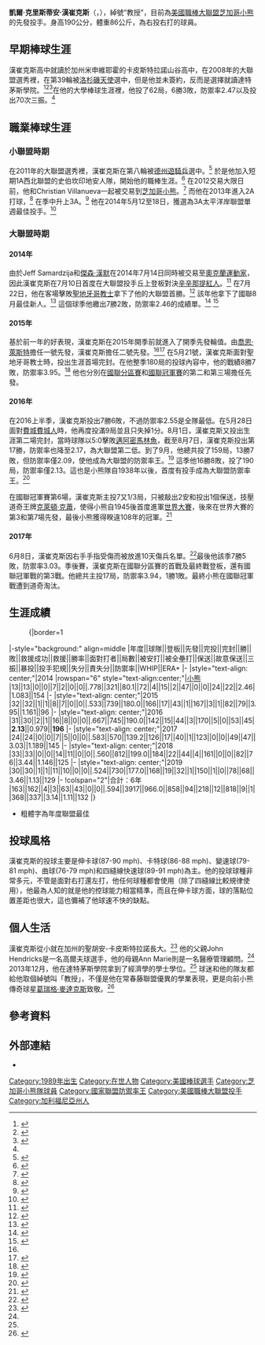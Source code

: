 {{Infobox baseball biography
| name        = 凱爾·漢崔克斯<br />Kyle Hendricks
| image       = Kyle Hendricks first inning Game 7 2016 World Series.jpg
| image_size  = 
| caption     = 2016年世界大賽的漢崔克斯
| team        = 芝加哥小熊
| number      = 28
| position    = [[投手|投手]]
| birth_date  = {{birth date and age|mf=yes|1989|12|7}}
| birth_place = {{USA}}[[加利福尼亞州|加利福尼亞州]][[橙縣_(加利福尼亞州)|橘郡]][[新港灘|新港灘]]
| bats        = 右
| throws      = 右
| debutleague = 美國職棒大聯盟
| debutdate   = 7月10日
| debutyear   = 2014年
| debutteam   = 芝加哥小熊
| statyear    = 2021年球季
| statleague  = 美國職棒大聯盟
| stat1label  = 勝敗投數
| stat1value  = 83–55
| stat2label  = [[防禦率|防禦率]]
| stat2value  = 3.38
| stat3label  = [[三振|三振]]
| stat3value  = 1013
| teams =
* [[芝加哥小熊|芝加哥小熊]] ({{mlby|2014}}–)
|highlights=
*[[世界大赛|世界大赛]]冠軍 ([[2016年世界大賽|2016]])
*[[美國職棒大聯盟防禦率王|大聯盟防禦率王]] (2016)
}}

'''凱爾·克里斯蒂安·漢崔克斯'''（{{lang-en|Kyle Christian Hendricks}}，{{bd|1989年|12月7日}}），綽號“教授”，目前為[[美國職棒大聯盟|美國職棒大聯盟]][[芝加哥小熊|芝加哥小熊]]的先發投手。身高190公分，體重86公斤，為右投右打的球員。

== 早期棒球生涯 ==
漢崔克斯高中就讀於加州米申維耶霍的卡皮斯特拉諾山谷高中，在2008年的大聯盟選秀裡，在第39輪被[[洛杉磯天使|洛杉磯天使]]選中，但是他並未簽約，反而是選擇就讀達特茅斯學院。<ref>{{cite web|url=http://www.mymlbdraft.com/2008/round39/|title=2008 MLB Draft Results Round 39|accessdate=2016-11-15|archive-date=2016-11-01|archive-url=https://web.archive.org/web/20161101004746/http://www.mymlbdraft.com/2008/round39|dead-url=no}}</ref><ref>{{cite web |url=http://www.ocvarsity.com/sports/strong-5345-information-lakers.html |title=Capo Valley pitcher Hendricks signs with Dartmouth | strong, information, lakers - Sports |publisher=OC Varsity |date=January 4, 2008 |accessdate=August 10, 2013 |deadurl=yes |archiveurl=https://web.archive.org/web/20140714115849/http://www.ocvarsity.com/sports/strong-5345-information-lakers.html |archivedate=2014年7月14日 }}</ref><ref>{{cite web |url=http://www.ocregister.com/articles/hendricks-160162-kyle-dartmouth.html |title=Whicker column: Baseballs over golf balls for Capistrano Valley pitcher. Capistrano Valley's Kyle Hendricks was good at golf but passionate for baseball, and now his pitching is rewarding his efforts |first=Mark |last=Whicker |work=The Orange County Register |date=April 26, 2008 |accessdate=June 9, 2014 |archive-date=2017-03-01 |archive-url=https://web.archive.org/web/20170301051415/http://www.ocregister.com/articles/hendricks-160162-kyle-dartmouth.html |dead-url=no }}</ref>在他的大學棒球生涯裡，他投了62局，6勝3敗，防禦率2.47以及投出70次三振。<ref name=milb/>

== 職業棒球生涯 ==
=== 小聯盟時期 ===
在2011年的大聯盟選秀裡，漢崔克斯在第八輪被[[德克薩斯遊騎兵|德州遊騎兵]]選中。<ref>{{cite web |url=http://thedartmouth.com/2011/07/08/sports/Hendricks |title=Texas Rangers select pitcher Kyle Hendricks '12 in MLB draft |publisher=TheDartmouth.com |date=July 8, 2011 |accessdate=August 10, 2013 |archive-url=https://web.archive.org/web/20110908042325/http://thedartmouth.com/2011/07/08/sports/Hendricks |archive-date=2011-09-08 |dead-url=yes }}</ref> 於是他加入短期1A西北聯盟的史伯坎印地安人隊，開始他的職棒生涯。<ref>{{cite web |url=http://rangersblog.dallasnews.com/2011/06/rangers-sign-incredibly-smart.html/ |title=Rangers sign incredibly smart baseball player | Dallas Morning News |publisher=Rangersblog.dallasnews.com |date=June 10, 2011 |accessdate=June 9, 2014 |deadurl=yes |archiveurl=https://web.archive.org/web/20140714125029/http://rangersblog.dallasnews.com/2011/06/rangers-sign-incredibly-smart.html/ |archivedate=2014年7月14日 }}</ref> 在2012交易大限日前，他和Christian Villanueva一起被交易到[[芝加哥小熊|芝加哥小熊]]。<ref>{{cite web |author=John Arguello |url=http://www.chicagonow.com/cubs-den/2013/05/sleeper-prospect-kyle-hendricks-opening-some-eyes/ |title=Sleeper prospect Kyle Hendricks opening some eyes | Cubs Den |publisher=Chicagonow.com |date= |accessdate=August 10, 2013 |archive-date=2016-08-21 |archive-url=https://web.archive.org/web/20160821162606/http://www.chicagonow.com/cubs-den/2013/05/sleeper-prospect-kyle-hendricks-opening-some-eyes/ |dead-url=no }}</ref> 而他在2013年進入2A打球，<ref>{{cite web |url=http://www.knoxnews.com/news/2013/jun/25/ryan-dempster-trade-came-with-expectations-for/ |title=Ryan Dempster trade came with expectations for current Smokies pitcher Kyle Hendricks " Knoxville News Sentinel |publisher=Knoxnews.com |date= |accessdate=June 9, 2014 |archive-date=2013-12-04 |archive-url=https://web.archive.org/web/20131204195726/http://www.knoxnews.com/news/2013/jun/25/ryan-dempster-trade-came-with-expectations-for/ |dead-url=no }}</ref> 在季中升上3A。<ref>{{cite web |url=http://www.csnchicago.com/cubs/cubs-pitching-prospect-kyle-hendricks-turning-heads |title=Cubs pitching prospect Kyle Hendricks turning heads |publisher=CSN Chicago |date= |accessdate=August 10, 2013 |deadurl=yes |archiveurl=https://web.archive.org/web/20130810092936/http://www.csnchicago.com/cubs/cubs-pitching-prospect-kyle-hendricks-turning-heads |archivedate=2013年8月10日 }}</ref> 
他在2014年5月12至18日，獲選為3A太平洋岸聯盟單週最佳投手。<ref name=milb>{{cite web |last=Jackson |first=Josh |url=http://www.milb.com/news/article.jsp?ymd=20140122&content_id=66481588&fext=.jsp&vkey=news_milb |title=Hendricks balanced pro ball, Ivy League | MiLB.com News | The Official Site of Minor League Baseball |publisher=Milb.com |date=January 22, 2014 |accessdate=June 9, 2014 |archive-date=2016-09-14 |archive-url=https://web.archive.org/web/20160914212223/http://www.milb.com/news/article.jsp?ymd=20140122&content_id=66481588&fext=.jsp&vkey=news_milb |dead-url=no }}</ref> 

=== 大聯盟時期 ===
==== 2014年 ====
由於Jeff Samardzija和[[傑森·漢默|傑森·漢默]]在2014年7月14日同時被交易至[[奧克蘭運動家|奧克蘭運動家]]，因此漢崔克斯在7月10日首度在大聯盟投手丘上登板對決[[辛辛那提紅人|辛辛那提紅人]]。<ref>{{cite web |url=http://espn.go.com/blog/chicago/cubs/post/_/id/25604/dallas-beeler-kyle-hendricks-to-face-reds |title=Dallas Beeler, Kyle Hendricks to face Reds |publisher=ESPNChicago.com |date=July 7, 2014 |accessdate=July 10, 2014 |archive-date=2015-02-25 |archive-url=https://web.archive.org/web/20150225225605/http://espn.go.com/blog/chicago/cubs/post/_/id/25604/dallas-beeler-kyle-hendricks-to-face-reds |dead-url=no }}</ref> 在7月22日，他在客場擊敗[[聖地牙哥教士|聖地牙哥教士]]拿下了他的大聯盟首勝。<ref>{{cite web|url=http://scores.espn.go.com/mlb/boxscore?gameId=340722116|title=San Diego Padres vs. Chicago Cubs - Box Score - July 22, 2014 - ESPN|publisher=ESPN.com|date=July 22, 2014|accessdate=April 18, 2015|archive-date=2014-08-18|archive-url=https://web.archive.org/web/20140818002523/http://scores.espn.go.com/mlb/boxscore?gameId=340722116|dead-url=no}}</ref> 該年他拿下了國聯8月最佳新人。<ref>{{cite web|last1=Misener|first1=Jacob|title=Soler, Valaika drive in two a piece as Cubs roll|url=http://cubbiescrib.com/2014/09/03/jorge-soler-chris-valaika-drive-two-apiece-cubs-roll/|website=cubbiescrib.com|publisher=SI.com|accessdate=September 4, 2014|archive-date=2014-09-09|archive-url=https://web.archive.org/web/20140909084021/http://cubbiescrib.com/2014/09/03/jorge-soler-chris-valaika-drive-two-apiece-cubs-roll/|dead-url=no}}</ref> 這個球季他繳出7勝2敗，防禦率2.46的成績單。<ref name="IndyStar">{{cite web | url=http://www.indystar.com/story/sports/baseball/2015/02/11/chicago-cubs-prospects-kris-bryant-jorge-soler/23238635/ | title=Cubs young talent ready to make imprint in majors | publisher=[[Indy_Star|Indy Star]] | author=Hendricks, Maggie | date=February 11, 2015 | accessdate=February 25, 2015 | archive-date=2018-08-04 | archive-url=https://web.archive.org/web/20180804103159/https://www.indystar.com/story/sports/baseball/2015/02/11/chicago-cubs-prospects-kris-bryant-jorge-soler/23238635/ | dead-url=no }}</ref> <ref>{{cite web | url=http://www.baseball-reference.com/awards/awards_2014.shtml#NLroy | title=NL Rookie of the Year Voting | publisher=[[Baseball_Reference|Baseball Reference]] | accessdate=2016-11-15 | archive-date=2016-11-19 | archive-url=https://web.archive.org/web/20161119131518/http://www.baseball-reference.com/awards/awards_2014.shtml#NLroy | dead-url=no }}</ref>

==== 2015年 ====
基於前一年的好表現，漢崔克斯在2015年開季前就進入了開季先發輪值。由[[喬恩·萊斯特|喬恩·萊斯特]]擔任一號先發，漢崔克斯擔任二號先發。<ref name="IndyStar" /><ref>{{cite web | url=http://chicago.suntimes.com/baseball/7/71/387661/year-turning-4-year-deal-cubs-wood-starts | publisher=[[Chicago_Sun_Times|Chicago Sun Times]] | date=February 22, 2015 | accessdate=February 25, 2015 | author=Wittenmyer, Gordon | title=Year after turning down 4-year deal from Cubs, Wood turns page | archive-url=https://web.archive.org/web/20150225125617/http://chicago.suntimes.com/baseball/7/71/387661/year-turning-4-year-deal-cubs-wood-starts | archive-date=2015-02-25 | dead-url=yes }}</ref> 在5月21號，漢崔克斯面對聖地牙哥教士時，投出生涯首場完封。在他整季180局的投球內容中，他的戰績8勝7敗，防禦率3.95。<ref>{{cite web|title=MLB Stats|url=http://m.mlb.com/player/543294/kyle-hendricks|website=m.mlb.com|publisher=MLB.com|accessdate=October 3, 2016|archive-date=2016-11-18|archive-url=https://web.archive.org/web/20161118220718/http://m.mlb.com/player/543294/kyle-hendricks|dead-url=no}}</ref> 他也分別在[[2015年國家聯盟分區賽|國聯分區賽]]和[[2015年國家聯盟冠軍賽|國聯冠軍賽]]的第二和第三場擔任先發。

==== 2016年 ====
在2016上半季，漢崔克斯投出7勝6敗，不過防禦率2.55是全隊最低。在5月28日面對[[費城費城人|費城費城人]]時，他再度投滿9局並且只失掉1分。8月1日，漢崔克斯又投出生涯第二場完封，當時球隊以5:0擊敗[[邁阿密馬林魚|邁阿密馬林魚]]，截至8月7日，漢崔克斯投出第17勝，防禦率也降至2.17，為大聯盟第二低。到了9月，他總共投了159局，13勝7敗，但防禦率僅2.09，使他成為大聯盟的防禦率王。<ref>{{cite web|title=Bryant named NL Player of the Month, Hendricks named NL Pitcher of the Month|url=http://wgntv.com/2016/09/03/bryant-named-nl-player-of-the-month-hendricks-named-nl-pitcher-of-the-month/|website=wgntv.com|publisher=WGN TV|accessdate=September 6, 2016|archive-date=2016-09-04|archive-url=https://web.archive.org/web/20160904160817/http://wgntv.com/2016/09/03/bryant-named-nl-player-of-the-month-hendricks-named-nl-pitcher-of-the-month/|dead-url=no}}</ref> 這季他16勝8敗，投了190局，防禦率僅2.13。這也是小熊隊自1938年以後，首度有投手成為大聯盟防禦率王。<ref>{{cite web|last1=Pace|first1=Cody|title=Hendricks ends regular season with ERA title|url=http://m.mlb.com/news/article/204713010/cubs-kyle-hendricks-earns-era-title/?game_pk=449284|website=m.mlb.com|publisher=MLB.com|accessdate=October 3, 2016|archive-date=2016-10-05|archive-url=https://web.archive.org/web/20161005083349/http://m.mlb.com/news/article/204713010/cubs-kyle-hendricks-earns-era-title/?game_pk=449284|dead-url=no}}</ref>

在國聯冠軍賽第6場，漢崔克斯主投7又1/3局，只被敲出2安和投出1個保送，技壓道奇王牌[[克萊頓·克蕭|克萊頓·克蕭]]，使得小熊自1945後首度進軍[[2016年世界大賽|世界大賽]]，後來在世界大賽的第3和第7場先發，最後小熊獲得睽違108年的冠軍。<ref>{{cite web|last1=Bastian|first1=Jordan|last2=Muskat|first2=Carrie|title=Chicago Cubs win 2016 World Series|url=http://m.mlb.com/news/article/207938228/chicago-cubs-win-2016-world-series/|publisher=MLB|accessdate=November 3, 2016|archive-date=2017-11-30|archive-url=https://web.archive.org/web/20171130223630/http://m.mlb.com/news/article/207938228/chicago-cubs-win-2016-world-series/|dead-url=no}}</ref>

==== 2017年 ====
6月8日，漢崔克斯因右手手指受傷而被放進10天傷兵名單。<ref>{{cite web|last1=Muskat|first1=Carrie|title=Kyle Hendricks goes on DL with finger injury|url=http://m.mlb.com/news/article/235211646/cubs-kyle-hendricks-lands-on-disabled-list/?topicId=27118122|publisher=MLB|accessdate=June 8, 2017}}</ref>最後他該季7勝5敗，防禦率3.03。季後賽，漢崔克斯在國聯分區賽的首戰及最終戰登板，還有國聯冠軍戰的第3戰。他總共主投17局，防禦率3.94，1勝1敗。最終小熊在國聯冠軍戰遭到道奇淘汰。

== 生涯成績 ==
:{|border=1
|-style="background:" align=middle
|年度||球隊||登板||先發||完投||完封||勝||敗||救援成功||救援||勝率||面對打者||局數||被安打||被全壘打||保送||故意保送||三振||暴投||投手犯規||失分||責失分||防禦率||WHIP||ERA+
|-
|style="text-align: center;"|2014
|rowspan="6" style="text-align:center;"|[[芝加哥小熊|小熊]]
|13||13||0||0||7||2||0||0||.778||321||80.1||72||4||15||2||47||0||0||24||22||2.46||1.083||154
|-
|style="text-align: center;"|2015
|32||32||1||1||8||7||0||0||.533||739||180.0||166||17||43||1||167||3||1||82||79||3.95||1.161||96
|-
|style="text-align: center;"|2016
|31||30||2||1||16||8||0||0||.667||745||190.0||142||15||44||3||170||5||0||53||45||'''2.13'''||0.979||'''196'''
|-
|style="text-align: center;"|2017
|24||24||0||0||7||5||0||0||.583||570||139.2||126||17||40||1||123||0||0||49||47||3.03||1.189||145
|-
|style="text-align: center;"|2018
|33||33||0||0||14||11||0||0||.560||812||199.0||184||22||44||4||161||0||0||82||76||3.44||1.146||125
|-
|style="text-align: center;"|2019
|30||30||1||1||11||10||0||0||.524||730||177.0||168||19||32||1||150||1||0||78||68||3.46||1.13||129
|-
!colspan="2"|合計：6年
|163||162||4||3||63||43||0||0||.594||3917||966.0||858||94||218||12||818||9||1||368||337||3.14||1.11||132
|}

* 粗體字為年度聯盟最佳

== 投球風格 ==

漢崔克斯的投球主要是伸卡球(87-90 mph)、卡特球(86-88 mph)、變速球(79-81 mph)、曲球(76-79 mph)和四縫線快速球(89-91 mph)為主。他的投球球種非常多元，不管是面對右打還左打，他任何球種都會使用（除了四縫線比較規律使用），他最為人知的就是他的控球能力相當精準，而且在伸卡球方面，球的落點位置差距也很大，這也彌補了他球速不快的缺點。

== 個人生活 ==
漢崔克斯從小就在加州的聖胡安-卡皮斯特拉諾長大。<ref name=UnlikelyAce>{{cite news|title=The Chicago Cubs and their unlikely ace could make history |magazine=Time |publisher =[[Time_Inc.|Time Inc.]] |pages=50-52 |date=October 31, 2016 |quote=After beginning the season as the last starter in the Cubs rotation, the soft-throwing Dartmouth graduate whom teammates call the Professor has blossomed into one of the best pitchers in baseball.}}</ref> 他的父親John Hendricks是一名高爾夫球選手，他的母親Ann Marie則是一名醫療管理顧問。<ref name=UnlikelyAce/> 2013年12月，他在達特茅斯學院拿到了經濟學的學士學位。<ref name=milb/> 球迷和他的隊友都給他取個綽號叫「教授」，不僅是他在常春藤聯盟優異的學業表現，更是向前小熊傳奇球星[[葛瑞格·麥達克斯|葛瑞格·麥達克斯]]致敬。<ref>{{cite news |last=Greenstein |first=Teddy |url=http://www.chicagotribune.com/sports/baseball/cubs/ct-kyle-hendricks-success-cubs-spt-0602-20160601-story.html |title=Kyle Hendricks knows Greg Maddux chatter far-fetched but still |work=[[Chicago_Tribune|Chicago Tribune]] |date=2016-06-01 |accessdate=2016-10-23 |archive-date=2016-10-17 |archive-url=https://web.archive.org/web/20161017160304/http://www.chicagotribune.com/sports/baseball/cubs/ct-kyle-hendricks-success-cubs-spt-0602-20160601-story.html |dead-url=no }}</ref>

==參考資料==
{{reflist}}

==外部連結==
*{{baseballstats |mlb=452657 |espn=28487 |br=h/hendrky01 |fangraphs=4930 |cube=L/jon-lester}}

{{2016年芝加哥小熊}}
{{芝加哥小熊隊當前登錄名單}}
{{DEFAULTSORT:Hendricks, Kyle}}
[[Category:1989年出生|Category:1989年出生]]
[[Category:在世人物|Category:在世人物]]
[[Category:美國棒球選手|Category:美國棒球選手]]
[[Category:芝加哥小熊隊球員|Category:芝加哥小熊隊球員]]
[[Category:國家聯盟防禦率王|Category:國家聯盟防禦率王]]
[[Category:美國職棒大聯盟投手|Category:美國職棒大聯盟投手]]
[[Category:加利福尼亞州人|Category:加利福尼亞州人]]